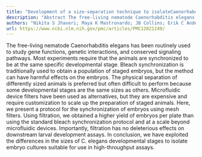 ```yaml
---
title: "Development of a size-separation technique to isolateCaenorhabditis elegansembryos using mesh filters"
description: "Abstract The free-living nematode Caenorhabditis elegans has been routinely used to study gene functions, genetic interactions, and conserved signaling pathways. Most experiments require that the anim..."
authors: "Nikita S Jhaveri; Maya K Mastronardo; JB Collins; Erik C Andersen; Myon-Hee Lee"
url: https://www.ncbi.nlm.nih.gov/pmc/articles/PMC12021249/
---
```


The free-living nematode Caenorhabditis elegans has been routinely used to study gene functions, genetic interactions, and conserved signaling pathways. Most experiments require that the animals are synchronized to be at the same specific developmental stage. Bleach synchronization is traditionally used to obtain a population of staged embryos, but the method can have harmful effects on the embryos. The physical separation of differently sized animals is preferred but often difficult to perform because some developmental stages are the same sizes as others. Microfluidic device filters have been used as alternatives, but they are expensive and require customization to scale up the preparation of staged animals. Here, we present a protocol for the synchronization of embryos using mesh filters. Using filtration, we obtained a higher yield of embryos per plate than using the standard bleach synchronization protocol and at a scale beyond microfluidic devices. Importantly, filtration has no deleterious effects on downstream larval development assays. In conclusion, we have exploited the differences in the sizes of C. elegans developmental stages to isolate embryo cultures suitable for use in high-throughput assays.
